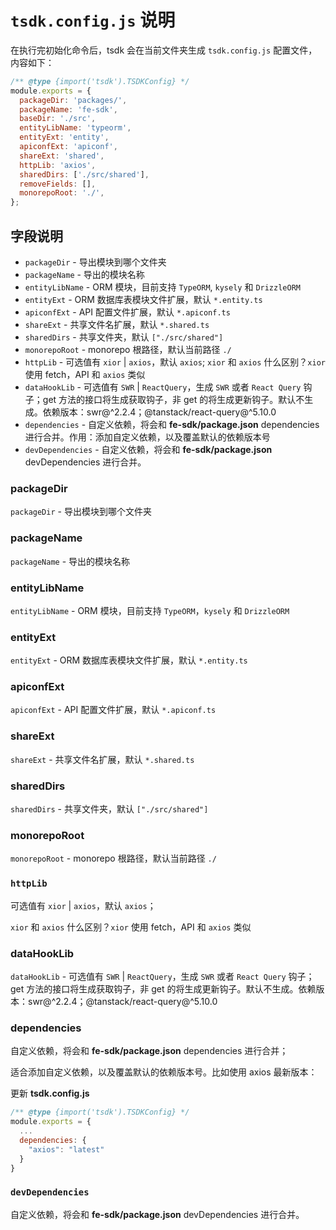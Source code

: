 # `tsdk.config.js` 说明

在执行完初始化命令后，tsdk 会在当前文件夹生成 `tsdk.config.js` 配置文件，内容如下：

```js
/** @type {import('tsdk').TSDKConfig} */
module.exports = {
  packageDir: 'packages/',
  packageName: 'fe-sdk',
  baseDir: './src',
  entityLibName: 'typeorm',
  entityExt: 'entity',
  apiconfExt: 'apiconf',
  shareExt: 'shared',
  httpLib: 'axios',
  sharedDirs: ['./src/shared'],
  removeFields: [],
  monorepoRoot: './',
};
```

## 字段说明

- `packageDir` - 导出模块到哪个文件夹
- `packageName` - 导出的模块名称
- `entityLibName` - ORM 模块，目前支持 `TypeORM`, `kysely` 和 `DrizzleORM`
- `entityExt` - ORM 数据库表模块文件扩展，默认 `*.entity.ts`
- `apiconfExt` - API 配置文件扩展，默认 `*.apiconf.ts`
- `shareExt` - 共享文件名扩展，默认 `*.shared.ts`
- `sharedDirs` - 共享文件夹，默认 `["./src/shared"]`
- `monorepoRoot` - monorepo 根路径，默认当前路径 `./`
- `httpLib` - 可选值有 `xior` | `axios`，默认 `axios`; `xior` 和 `axios` 什么区别？`xior` 使用 fetch，API 和 `axios` 类似
- `dataHookLib` - 可选值有 `SWR` | `ReactQuery`，生成 `SWR` 或者 `React Query` 钩子；get 方法的接口将生成获取钩子，非 get 的将生成更新钩子。默认不生成。依赖版本：swr@^2.2.4；@tanstack/react-query@^5.10.0
- `dependencies` - 自定义依赖，将会和 **fe-sdk/package.json** dependencies 进行合并。作用：添加自定义依赖，以及覆盖默认的依赖版本号
- `devDependencies` - 自定义依赖，将会和 **fe-sdk/package.json** devDependencies 进行合并。

### packageDir

`packageDir` - 导出模块到哪个文件夹

### packageName

`packageName` - 导出的模块名称

### entityLibName

`entityLibName` - ORM 模块，目前支持 `TypeORM`，`kysely` 和 `DrizzleORM`

### entityExt

`entityExt` - ORM 数据库表模块文件扩展，默认 `*.entity.ts`

### apiconfExt

`apiconfExt` - API 配置文件扩展，默认 `*.apiconf.ts`

### shareExt

`shareExt` - 共享文件名扩展，默认 `*.shared.ts`

### sharedDirs

`sharedDirs` - 共享文件夹，默认 `["./src/shared"]`

### monorepoRoot

`monorepoRoot` - monorepo 根路径，默认当前路径 `./`


### `httpLib` 

可选值有 `xior` | `axios`，默认 `axios`；

`xior` 和 `axios` 什么区别？`xior` 使用 fetch，API 和 `axios` 类似

### dataHookLib

`dataHookLib` - 可选值有 `SWR` | `ReactQuery`，生成 `SWR` 或者 `React Query` 钩子；get 方法的接口将生成获取钩子，非 get 的将生成更新钩子。默认不生成。依赖版本：swr@^2.2.4；@tanstack/react-query@^5.10.0

### dependencies

自定义依赖，将会和 **fe-sdk/package.json** dependencies 进行合并；

适合添加自定义依赖，以及覆盖默认的依赖版本号。比如使用 axios 最新版本：

更新 **tsdk.config.js**

```js filename="tsdk.config.js" {4-6}
/** @type {import('tsdk').TSDKConfig} */
module.exports = {
  ...
  dependencies: {
    "axios": "latest"
  }
}
```

### `devDependencies`

自定义依赖，将会和 **fe-sdk/package.json** devDependencies 进行合并。